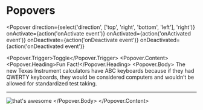 
<Meta title='Components|Popover' component={Popover} />

# Popovers

<Popover
  direction={select('direction', ['top', 'right', 'bottom', 'left'], 'right')}
  onActivate={action('onActivate event')}
  onActivated={action('onActivated event')}
  onDeactivate={action('onDeactivate event')}
  onDeactivated={action('onDeactivated event')}
>
  <Popover.Trigger>Toggle</Popover.Trigger>
  <Popover.Content>
    <Popover.Heading>Fun Fact!</Popover.Heading>
    <Popover.Body>
      <span>
        The new Texas Instrument calculators have ABC keyboards because if they had QWERTY
        keyboards, they would be considered computers and wouldn’t be allowed for
        standardized test taking.
      </span>
      <hr />
      <img
        src='https://media.giphy.com/media/KVUhxQAqrAV3i/giphy.gif'
        className='img-fluid mw-100'
        alt="that's awesome"
      />
    </Popover.Body>
  </Popover.Content>
</Popover>

<Props of={Popover} />
